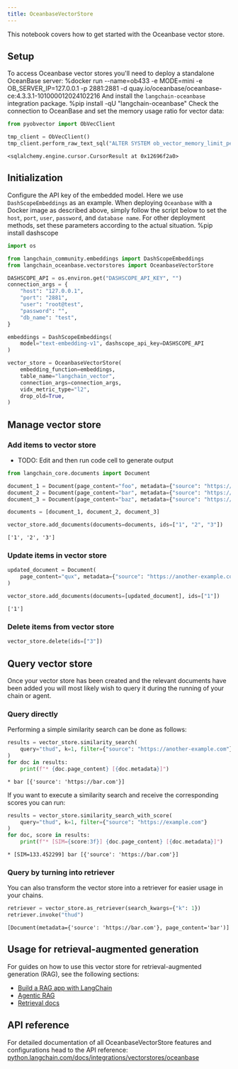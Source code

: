 ```yaml
---
title: OceanbaseVectorStore
---
```


This notebook covers how to get started with the Oceanbase vector store.

## Setup

To access Oceanbase vector stores you'll need to deploy a standalone OceanBase server:
%docker run --name=ob433 -e MODE=mini -e OB_SERVER_IP=127.0.0.1 -p 2881:2881 -d quay.io/oceanbase/oceanbase-ce:4.3.3.1-101000012024102216
And install the `langchain-oceanbase` integration package.
%pip install -qU "langchain-oceanbase"
Check the connection to OceanBase and set the memory usage ratio for vector data:

```python
from pyobvector import ObVecClient

tmp_client = ObVecClient()
tmp_client.perform_raw_text_sql("ALTER SYSTEM ob_vector_memory_limit_percentage = 30")
```

```output
<sqlalchemy.engine.cursor.CursorResult at 0x12696f2a0>
```

## Initialization

Configure the API key of the embedded model. Here we use `DashScopeEmbeddings` as an example. When deploying `Oceanbase` with a Docker image as described above, simply follow the script below to set the `host`, `port`, `user`, `password`, and `database name`. For other deployment methods, set these parameters according to the actual situation.
%pip install dashscope

```python
import os

from langchain_community.embeddings import DashScopeEmbeddings
from langchain_oceanbase.vectorstores import OceanbaseVectorStore

DASHSCOPE_API = os.environ.get("DASHSCOPE_API_KEY", "")
connection_args = {
    "host": "127.0.0.1",
    "port": "2881",
    "user": "root@test",
    "password": "",
    "db_name": "test",
}

embeddings = DashScopeEmbeddings(
    model="text-embedding-v1", dashscope_api_key=DASHSCOPE_API
)

vector_store = OceanbaseVectorStore(
    embedding_function=embeddings,
    table_name="langchain_vector",
    connection_args=connection_args,
    vidx_metric_type="l2",
    drop_old=True,
)
```

## Manage vector store

### Add items to vector store

- TODO: Edit and then run code cell to generate output

```python
from langchain_core.documents import Document

document_1 = Document(page_content="foo", metadata={"source": "https://foo.com"})
document_2 = Document(page_content="bar", metadata={"source": "https://bar.com"})
document_3 = Document(page_content="baz", metadata={"source": "https://baz.com"})

documents = [document_1, document_2, document_3]

vector_store.add_documents(documents=documents, ids=["1", "2", "3"])
```

```output
['1', '2', '3']
```

### Update items in vector store

```python
updated_document = Document(
    page_content="qux", metadata={"source": "https://another-example.com"}
)

vector_store.add_documents(documents=[updated_document], ids=["1"])
```

```output
['1']
```

### Delete items from vector store

```python
vector_store.delete(ids=["3"])
```

## Query vector store

Once your vector store has been created and the relevant documents have been added you will most likely wish to query it during the running of your chain or agent.

### Query directly

Performing a simple similarity search can be done as follows:

```python
results = vector_store.similarity_search(
    query="thud", k=1, filter={"source": "https://another-example.com"}
)
for doc in results:
    print(f"* {doc.page_content} [{doc.metadata}]")
```

```output
* bar [{'source': 'https://bar.com'}]
```

If you want to execute a similarity search and receive the corresponding scores you can run:

```python
results = vector_store.similarity_search_with_score(
    query="thud", k=1, filter={"source": "https://example.com"}
)
for doc, score in results:
    print(f"* [SIM={score:3f}] {doc.page_content} [{doc.metadata}]")
```

```output
* [SIM=133.452299] bar [{'source': 'https://bar.com'}]
```

### Query by turning into retriever

You can also transform the vector store into a retriever for easier usage in your chains.

```python
retriever = vector_store.as_retriever(search_kwargs={"k": 1})
retriever.invoke("thud")
```

```output
[Document(metadata={'source': 'https://bar.com'}, page_content='bar')]
```

## Usage for retrieval-augmented generation

For guides on how to use this vector store for retrieval-augmented generation (RAG), see the following sections:

- [Build a RAG app with LangChain](/oss/python/langchain/rag)
- [Agentic RAG](/oss/python/langgraph/agentic-rag)
- [Retrieval docs](/oss/python/langchain/retrieval)

## API reference

For detailed documentation of all OceanbaseVectorStore features and configurations head to the API reference: [python.langchain.com/docs/integrations/vectorstores/oceanbase](https://python.langchain.com/docs/integrations/vectorstores/oceanbase)
